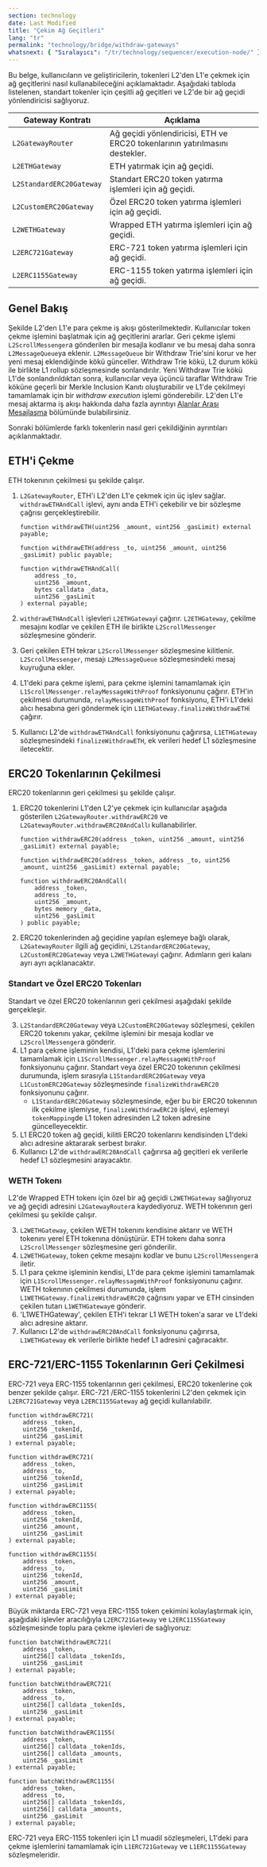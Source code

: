 ```yaml
---
section: technology
date: Last Modified
title: "Çekim Ağ Geçitleri"
lang: "tr"
permalink: "technology/bridge/withdraw-gateways"
whatsnext: { "Sıralayıcı": "/tr/technology/sequencer/execution-node/" }
---
```



Bu belge, kullanıcıların ve geliştiricilerin, tokenleri L2'den L1'e çekmek için ağ geçitlerini nasıl kullanabileceğini açıklamaktadır. Aşağıdaki tabloda listelenen, standart tokenler için çeşitli ağ geçitleri ve L2'de bir ağ geçidi yönlendiricisi sağlıyoruz.

| Gateway Kontratı         | Açıklama                                                                       |
| ------------------------ | ----------------------------------------------------------------------------   |
| `L2GatewayRouter`        | Ağ geçidi yönlendiricisi, ETH ve ERC20 tokenlarının yatırılmasını destekler.   |
| `L2ETHGateway`           | ETH yatırmak için ağ geçidi.                                                   |
| `L2StandardERC20Gateway` | Standart ERC20 token yatırma işlemleri için ağ geçidi.                         |
| `L2CustomERC20Gateway`   | Özel ERC20 token yatırma işlemleri için ağ geçidi.                             |
| `L2WETHGateway`          | Wrapped ETH yatırma işlemleri için ağ geçidi.                                  |
| `L2ERC721Gateway`        | ERC-721 token yatırma işlemleri için ağ geçidi.                                |
| `L2ERC1155Gateway`       | ERC-1155 token yatırma işlemleri için ağ geçidi.                               |

## Genel Bakış

<ClickToZoom src={WithdrawWorkflow} alt="Withdraw Workflow" />

Şekilde L2'den L1'e para çekme iş akışı gösterilmektedir. Kullanıcılar token çekme işlemini başlatmak için ağ geçitlerini ararlar. Geri çekme işlemi `L2ScrollMessenger`a gönderilen bir mesajla kodlanır ve bu mesaj daha sonra `L2MessageQueue`ya eklenir. `L2MessageQueue` bir Withdraw Trie'sini korur ve her yeni mesaj eklendiğinde kökü günceller. Withdraw Trie kökü, L2 durum kökü ile birlikte L1 rollup sözleşmesinde sonlandırılır. Yeni Withdraw Trie kökü L1'de sonlandırıldıktan sonra, kullanıcılar veya üçüncü taraflar Withdraw Trie köküne geçerli bir Merkle Inclusion Kanıtı oluşturabilir ve L1'de çekilmeyi tamamlamak için bir _withdraw execution_ işlemi gönderebilir. L2'den L1'e mesaj aktarma iş akışı hakkında daha fazla ayrıntıyı [Alanlar Arası Mesajlaşma](/technology/bridge/cross-domain-messaging#sending-messages-from-l2-to-l1) bölümünde bulabilirsiniz.

Sonraki bölümlerde farklı tokenlerin nasıl geri çekildiğinin ayrıntıları açıklanmaktadır.

## ETH'i Çekme

ETH tokenının çekilmesi şu şekilde çalışır.

1. `L2GatewayRouter`, ETH'i L2'den L1'e çekmek için üç işlev sağlar. `withdrawETHAndCall` işlevi, aynı anda ETH'i çekebilir ve bir sözleşme çağrısı gerçekleştirebilir.

    ```solidity
    function withdrawETH(uint256 _amount, uint256 _gasLimit) external payable;

    function withdrawETH(address _to, uint256 _amount, uint256 _gasLimit) public payable;

    function withdrawETHAndCall(
        address _to,
        uint256 _amount,
        bytes calldata _data,
        uint256 _gasLimit
    ) external payable;
    ```

2. `withdrawETHAndCall` işlevleri `L2ETHGateway`i çağırır. `L2ETHGateway`, çekilme mesajını kodlar ve çekilen ETH ile birlikte `L2ScrollMessenger` sözleşmesine gönderir.
3. Geri çekilen ETH tekrar `L2ScrollMessenger` sözleşmesine kilitlenir. `L2ScrollMessenger`, mesajı `L2MessageQueue` sözleşmesindeki mesaj kuyruğuna ekler.
4. L1'deki para çekme işlemi, para çekme işlemini tamamlamak için `L1ScrollMessenger.relayMessageWithProof` fonksiyonunu çağırır. ETH'in çekilmesi durumunda, `relayMessageWithProof` fonksiyonu, ETH'i L1'deki alıcı hesabına geri göndermek için `L1ETHGateway.finalizeWithdrawETH`i çağırır.
5. Kullanıcı L2'de `withdrawETHAndCall` fonksiyonunu çağırırsa, `L1ETHGateway` sözleşmesindeki `finalizeWithdrawETH`, ek verileri hedef L1 sözleşmesine iletecektir.

## ERC20 Tokenlarının Çekilmesi

ERC20 tokenlarının geri çekilmesi şu şekilde çalışır.

1. ERC20 tokenlerini L1'den L2'ye çekmek için kullanıcılar aşağıda gösterilen `L2GatewayRouter.withdrawERC20` ve `L2GatewayRouter.withdrawERC20AndCall`ı kullanabilirler.

    ```solidity
    function withdrawERC20(address _token, uint256 _amount, uint256 _gasLimit) external payable;

    function withdrawERC20(address _token, address _to, uint256 _amount, uint256 _gasLimit) external payable;

    function withdrawERC20AndCall(
        address _token,
        address _to,
        uint256 _amount,
        bytes memory _data,
        uint256 _gasLimit
    ) public payable;
    ```

2. ERC20 tokenlerinden ağ geçidine yapılan eşlemeye bağlı olarak, `L2GatewayRouter` ilgili ağ geçidini, `L2StandardERC20Gateway`, `L2CustomERC20Gateway` veya `L2WETHGateway`i çağırır. Adımların geri kalanı ayrı ayrı açıklanacaktır.

### Standart ve Özel ERC20 Tokenları

Standart ve özel ERC20 tokenlarının geri çekilmesi aşağıdaki şekilde gerçekleşir.

3. `L2StandardERC20Gateway` veya `L2CustomERC20Gateway` sözleşmesi, çekilen ERC20 tokenını yakar, çekilme işlemini bir mesaja kodlar ve `L2ScrollMessenger`a gönderir.
4. L1 para çekme işleminin kendisi, L1'deki para çekme işlemlerini tamamlamak için `L1ScrollMessenger.relayMessageWithProof` fonksiyonunu çağırır. Standart veya özel ERC20 tokenının çekilmesi durumunda, işlem sırasıyla `L1StandardERC20Gateway` veya `L1CustomERC20Gateway` sözleşmesinde `finalizeWithdrawERC20` fonksiyonunu çağırır.
    - `L1StandardERC20Gateway` sözleşmesinde, eğer bu bir ERC20 tokenının ilk çekilme işlemiyse, `finalizeWithdrawERC20` işlevi, eşlemeyi `tokenMapping`de L1 token adresinden L2 token adresine güncelleyecektir.
5. L1 ERC20 token ağ geçidi, kilitli ERC20 tokenlarını kendisinden L1'deki alıcı adresine aktararak serbest bırakır.
6. Kullanıcı L2'de `withdrawERC20AndCall` çağırırsa ağ geçitleri ek verilerle hedef L1 sözleşmesini arayacaktır.

### WETH Tokenı

L2'de Wrapped ETH tokenı için özel bir ağ geçidi `L2WETHGateway` sağlıyoruz ve ağ geçidi adresini `L2GatewayRouter`a kaydediyoruz. WETH tokenının geri çekilmesi şu şekilde çalışır.

3. `L2WETHGateway`, çekilen WETH tokenını kendisine aktarır ve WETH tokenını yerel ETH tokenına dönüştürür. ETH tokenı daha sonra `L2ScrollMessenger` sözleşmesine geri gönderilir.
4. `L2WETHGateway`, token çekme mesajını kodlar ve bunu `L2ScrollMessenger`a iletir.
5. L1 para çekme işleminin kendisi, L1'de para çekme işlemini tamamlamak için `L1ScrollMessenger.relayMessageWithProof` fonksiyonunu çağırır. WETH tokenının çekilmesi durumunda, işlem `L1WETHGateway.finalizeWithdrawERC20` çağrısını yapar ve ETH cinsinden çekilen tutarı `L1WETHGateway`e gönderir.
6. 'L1WETHGateway', çekilen ETH'i tekrar L1 WETH token'a sarar ve L1'deki alıcı adresine aktarır.
7. Kullanıcı L2'de `withdrawERC20AndCall` fonksiyonunu çağırırsa, `L1WETHGateway` ek verilerle birlikte hedef L1 adresini çağıracaktır.

## ERC-721/ERC-1155 Tokenlarının Geri Çekilmesi

ERC-721 veya ERC-1155 tokenlarının geri çekilmesi, ERC20 tokenlerine çok benzer şekilde çalışır. ERC-721 /ERC-1155 tokenlerini L2'den çekmek için `L2ERC721Gateway` veya `L2ERC1155Gateway` ağ geçidi kullanılabilir.

```solidity
function withdrawERC721(
    address _token,
    uint256 _tokenId,
    uint256 _gasLimit
) external payable;

function withdrawERC721(
    address _token,
    address _to,
    uint256 _tokenId,
    uint256 _gasLimit
) external payable;

function withdrawERC1155(
    address _token,
    uint256 _tokenId,
    uint256 _amount,
    uint256 _gasLimit
) external payable;

function withdrawERC1155(
    address _token,
    address _to,
    uint256 _tokenId,
    uint256 _amount,
    uint256 _gasLimit
) external payable;
```

Büyük miktarda ERC-721 veya ERC-1155 token çekimini kolaylaştırmak için, aşağıdaki işlevler aracılığıyla `L2ERC721Gateway` ve `L2ERC1155Gateway` sözleşmesinde toplu para çekme işlevleri de sağlıyoruz:

```solidity
function batchWithdrawERC721(
    address _token,
    uint256[] calldata _tokenIds,
    uint256 _gasLimit
) external payable;

function batchWithdrawERC721(
    address _token,
    address _to,
    uint256[] calldata _tokenIds,
    uint256 _gasLimit
) external payable;

function batchWithdrawERC1155(
    address _token,
    uint256[] calldata _tokenIds,
    uint256[] calldata _amounts,
    uint256 _gasLimit
) external payable;

function batchWithdrawERC1155(
    address _token,
    address _to,
    uint256[] calldata _tokenIds,
    uint256[] calldata _amounts,
    uint256 _gasLimit
) external payable;
```

ERC-721 veya ERC-1155 tokenleri için L1 muadil sözleşmeleri, L1'deki para çekme işlemlerini tamamlamak için `L1ERC721Gateway` ve `L1ERC1155Gateway` sözleşmeleridir.